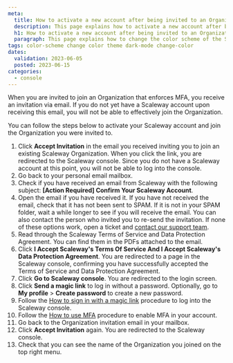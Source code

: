 ```yaml
---
meta:
  title: How to activate a new account after being invited to an Organization
  description: This page explains how to activate a new account after being invited to an Organization
  h1: How to activate a new account after being invited to an Organization
  paragraph: This page explains how to change the color scheme of the Scaleway console
tags: color-scheme change color theme dark-mode change-color
dates:
  validation: 2023-06-05
  posted: 2023-06-15
categories:
  - console
---
```


When you are invited to join an Organization that enforces MFA, you receive an invitation via email. If you do not yet have a Scaleway account upon receiving this email, you will not be able to effectively join the Organization.

You can follow the steps below to activate your Scaleway account and join the Organization you were invited to.

1. Click **Accept Invitation** in the email you received inviting you to join an existing Scaleway Organization.
    <Message type="important">
      When you click the link, you are redirected to the Scaleway console. Since you do not have a Scaleway account at this point, you will not be able to log into the console.
    </Message>
2. Go back to your personal email mailbox.
3. Check if you have received an email from Scaleway with the following subject: **[Action Required] Confirm Your Scaleway Account**.
4. Open the email if you have received it.
    <Message type="important">
      If you have not received the email, check that it has not been sent to SPAM. If it is not in your SPAM folder, wait a while longer to see if you will receive the email. You can also contact the person who invited you to re-send the invitation. If none of these options work, open a ticket and [contact our support team](https://console.scaleway.com/support/tickets).
    </Message>
5. Read through the Scaleway Terms of Service and Data Protection Agreement. You can find them in the PDFs attached to the email.
6. Click **I Accept Scaleway's Terms Of Service And I Accept Scaleway's Data Protection Agreement**. You are redirected to a page in the Scaleway console, confirming you have successfully accepted the Terms of Service and Data Protection Agreement.
7. Click **Go to Scaleway console**. You are redirected to the login screen.
8. Click **Send a magic link** to log in without a password.
    <Message type="tip">
      Optionally, go to **My profile** > **Create password** to create a new password.
    </Message>
9. Follow the [How to sign in with a magic link](/console/my-account/how-to/sign-in-with-magic-link/) procedure to log into the Scaleway console.
10. Follow the [How to use MFA](/console/my-account/how-to/use-2fa/) procedure to enable MFA in your account.
11. Go back to the Organization invitation email in your mailbox.
12. Click **Accept Invitation** again. You are redirected to the Scaleway console.
13. Check that you can see the name of the Organization you joined on the top right menu.

